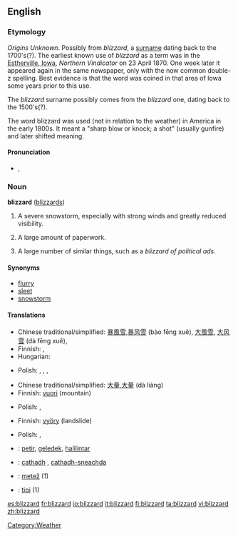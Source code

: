 ==English==

===Etymology===
''Origins Unknown''. Possibly from ''blizzard'', a [[surname]] dating back to the 1700's(?). The earliest known use of ''blizzard'' as a term was in the [[W:Estherville, Iowa|Estherville, Iowa]], ''Northern Vindicator'' on 23 April 1870.  One week later it appeared again in the same newspaper, only with the now common double-z spelling.  Best evidence is that the word was coined in that area of Iowa some years prior to this use.

The ''blizzard'' surname possibly comes from the ''blizzard'' one, dating back to the 1500's(?).

The word blizzard was used (not in relation to the weather) in America in the early 1800s. It meant a "sharp blow or knock; a shot" (usually gunfire) and later shifted meaning.

====Pronunciation====
{{rfc-level|Pronunciation at L4+ not in L3 POS section}}
* {{IPA|/ˈblɪz.əd/}}, {{SAMPA|/"blIz.@d/}}

===Noun===
'''blizzard''' ([[blizzards]])

# A severe snowstorm, especially with strong winds and greatly reduced visibility.
# {{figuratively}} A large amount of paperwork.
# A large number of similar things, such as a ''blizzard of political ads''.

====Synonyms====
* [[flurry]]
* [[sleet]]
* [[snowstorm]]

====Translations====
{{trans-top|severe snowstorm}}
* Chinese traditional/simplified: [[暴風雪]],[[暴风雪]] (bào fēng xuě), [[大風雪]], [[大风雪]] (dà fēng xuě),
* Finnish: {{t-|fi|myräkkä}}, {{t-|fi|lumimyrsky}}
* Hungarian: {{t+|hu|hóvihar}}
{{trans-mid}}
* Polish: {{t|pl|zamieć|f}}, {{t|pl|zadymka|f}}, {{t|pl|śnieżyca|f}}, {{t-|pl|blizzard|m}}
{{trans-bottom}}

{{trans-top|figuratively:large amount of paperwork}}
* Chinese traditional/simplified: [[大量]],[[大量]] (dà liàng)
* Finnish: [[vuori]] (mountain)
{{trans-mid}}
* Polish: {{t|pl|nawał|m}}, {{t|pl|nawała|f}}
{{trans-bottom}}

{{trans-top|large number of similar things}}
* Finnish: [[vyöry]] (landslide)
{{trans-mid}}
* Polish: {{t|pl|nawał|m}}, {{t|pl|nawała|f}}
{{trans-bottom}}

{{checktrans-top}}
* {{ttbc|Indonesian}}: [[petir]], [[geledek]], [[halilintar]]
{{checktrans-mid}}
* {{ttbc|Scottish Gaelic}}: [[cathadh]] {{m}}, [[cathadh-sneachda]] {{m}}
* {{ttbc|Slovene}}: [[metež]] {{m}} (1)
* {{ttbc|Turkish}}: [[tipi]] {{m}} (1)
{{checktrans-bottom}}

[[Category:Weather]]

[[es:blizzard]]
[[fr:blizzard]]
[[io:blizzard]]
[[it:blizzard]]
[[fi:blizzard]]
[[ta:blizzard]]
[[vi:blizzard]]
[[zh:blizzard]]
